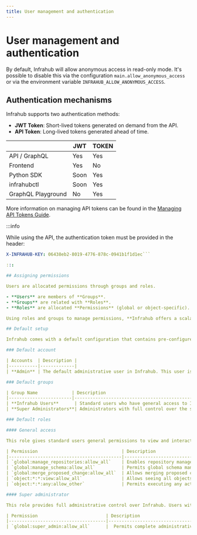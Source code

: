 ```yaml
---
title: User management and authentication
---
```


# User management and authentication

By default, Infrahub will allow anonymous access in read-only mode. It's possible to disable this via the configuration `main.allow_anonymous_access` or via the environment variable `INFRAHUB_ALLOW_ANONYMOUS_ACCESS`.

## Authentication mechanisms

Infrahub supports two authentication methods:

- **JWT Token**: Short-lived tokens generated on demand from the API.
- **API Token**: Long-lived tokens generated ahead of time.

|                    | JWT  | TOKEN |
| ------------------ | ---- | ----- |
| API / GraphQL      | Yes  | Yes   |
| Frontend           | Yes  | No    |
| Python SDK         | Soon | Yes   |
| infrahubctl        | Soon | Yes   |
| GraphQL Playground | No   | Yes   |

More information on managing API tokens can be found in the [Managing API Tokens Guide](/guides/managing-api-tokens).

:::info

While using the API, the authentication token must be provided in the header:

```yaml
X-INFRAHUB-KEY: 06438eb2-8019-4776-878c-0941b1f1d1ec```

:::

## Assigning permissions

Users are allocated permissions through groups and roles.

- **Users** are members of **Groups**.
- **Groups** are related with **Roles**.
- **Roles** are allocated **Permissions** (global or object-specific).

Using roles and groups to manage permissions, **Infrahub offers a scalable way** to control access for numerous users simultaneously. For more detailed information, visit the [role and permissions page](/topics/permissions-roles).

## Default setup

Infrahub comes with a default configuration that contains pre-configured users, groups, and roles to simplify access management from the start. These **default settings** guarantee that key access and admin capabilities are ready to use out of the box.

### Default account

| Accounts  | Description |
|-----------|-------------|
| **Admin** | The default administrative user in Infrahub. This user is part of the **Super Administrators** group, which gives them full system-wide permissions. |

### Default groups

| Group Name             | Description                                                                                              | Assigned Role        |
|------------------------|----------------------------------------------------------------------------------------------------------|----------------------|
| **Infrahub Users**      | Standard users who have general access to Infrahub, with permission to view and interact with resources.  | **General Access**    |
| **Super Administrators**| Administrators with full control over the system. Users in this group have unrestricted access to all features. | **Super Administrator** |

### Default roles

#### General access

This role gives standard users general permissions to view and interact with resources across the platform while restricting administrative actions.

| Permission                                | Description                                                                                     |
|-------------------------------------------|-------------------------------------------------------------------------------------------------|
| `global:manage_repositories:allow_all`    | Enables repository management for all branches.                                                |
| `global:manage_schema:allow_all`          | Permits global schema management.                                                             |
| `global:merge_proposed_change:allow_all`  | Allows merging proposed changes across all branches.                                              |
| `object:*:*:view:allow_all`               | Allows seeing all objects, across all branches and namespaces.                                  |
| `object:*:*:any:allow_other`              | Permits executing any action on non-default branches for all object types.                       |

#### Super administrator

This role provides full administrative control over Infrahub. Users with this role can manage everything within the system.

| Permission                          | Description                                                                                      |
|-------------------------------------|--------------------------------------------------------------------------------------------------|
| `global:super_admin:allow_all`      |  Permits complete administrative control, including schema, permissions, users, and repositories management. |
